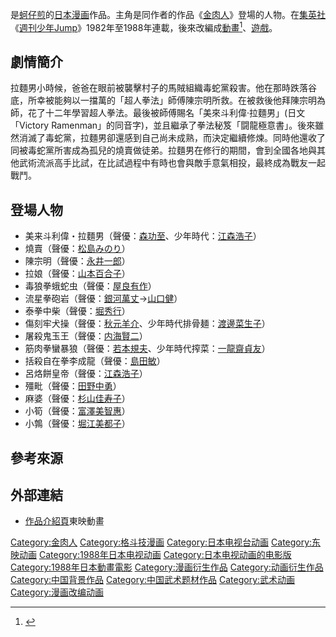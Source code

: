 {{expand|time=2015-07-19T14:10:05+00:00}}
{{refimprove|time=2015-07-19T14:10:05+00:00}}
{{Infobox animanga/Headerofja
|title= 鬥将!-{}-!拉麵男
|image= 
|size= 
|caption= 
|japanese= 闘将!!拉麺男
|english= 
|kana= たたかえ!!ラーメンマン
|romaji= Tatakae!! Ramenman
|genre= [[少年漫畫|少年漫畫]]、[[格鬥|格鬥]]
}}
{{Infobox animanga/Manga
|標題= 
|作者= [[蚵仔煎_(漫画家)|蚵仔煎]]
|作畫= 
|出版社= [[集英社|集英社]]
|其他出版社= 
|連載雜誌= [[週刊少年Jump|週刊少年Jump]]、Fresh Jump
|label= Jump Comics
|網路= 
|發售日= 
|開始= 1982年8月号
|結束= 1989年1月号
|開始日= 
|結束日= 
|冊數= 全12卷（單行本）<br/>全9卷（愛藏版）<br/>全8卷（文庫版）
|話數= 全54話
|其他= 
}}
{{Infobox animanga/TVAnime
|標題= 
|原案= 
|原作= 
|總導演= 
|導演= 明比正行
|劇本統籌= 
|編劇= 山崎晴哉、[[寺田憲史|寺田憲史]]、山崎忠昭
|人物原案=
|人物設定= 山口泰弘
|機械設定= 
|音樂= 奥慶一
|音樂製作= 
|動畫製作= [[東映動画|東映動画]]
|製作= 東映動画、讀賣廣告社
|代理發行= 
|其他代理發行= 
|播放電視台= [[日本電視台|日本電視台]]
|其他電視台= 
|播放開始= 1988年1月10日
|播放結束= 9月11日
|網路= 
|話數= 全35話
|其他= 
}}
{{Infobox animanga/Movie
|標題 = 
|原案 = 
|原作 = 
|總導演 = 
|導演 = 明比正行
|編劇 = 山崎晴哉
|人物原案 = 
|人物設定 = 山口泰弘
|機械設定 = 
|音樂 = 奥慶一
|音樂製作 = 
|動畫製作 = 東映動画
|製作 = 
|影片發行 = 
|其他影片發行 = 
|代理發行 = 
|其他代理發行 = 
|上映日 = 1988年7月9日
|片長 = 25分
|預算 = 
|票房 = 
|其他 = 
}}
{{Infobox animanga/Footerofja}}

{{日本作品|鬥将!!拉麵男|闘将!!拉麺男}}是[[蚵仔煎_(漫画家)|蚵仔煎]]的[[日本漫画|日本漫画]]作品。主角是同作者的作品《[[金肉人|金肉人]]》登場的人物。在[[集英社|集英社]]《[[週刊少年Jump|週刊少年Jump]]》1982年至1988年連載，後來改編成[[日本動畫|動畫]]<ref>{{cite web|title=伝説の『闘将!!拉麺男』がコンプリートDVDで復活|url=https://www.barks.jp/news/?id=1000044426|website=BARKS|language=ja|date=2008-10-27}}</ref>、[[遊戲|遊戲]]。

== 劇情簡介 ==
拉麵男小時候，爸爸在眼前被襲擊村子的馬賊組織毒蛇黨殺害。他在那時跌落谷底，所幸被能夠以一擋萬的「超人拳法」師傅陳宗明所救。在被救後他拜陳宗明為師，花了十二年學習超人拳法。最後被師傅賜名「美來斗利偉·拉麵男」(日文「Victory Ramenman」的同音字)，並且繼承了拳法秘笈「闘龍極意書」。後來雖然消滅了毒蛇黨，拉麵男卻還感到自己尚未成熟，而決定繼續修煉。同時他還收了同被毒蛇黨所害成為孤兒的燒賣做徒弟。拉麵男在修行的期間，會到全國各地與其他武術流派高手比試，在比試過程中有時也會與敵手意氣相投，最終成為戰友一起戰鬥。

== 登場人物 ==
* 美来斗利偉・拉麵男（聲優：[[森功至|森功至]]、少年時代：[[江森浩子|江森浩子]]）
* 燒賣（聲優：[[松島みのり|松島みのり]]）
* 陳宗明（聲優：[[永井一郎|永井一郎]]）
* 拉娘（聲優：[[山本百合子|山本百合子]]）
* 毒狼拳蛾蛇虫（聲優：[[屋良有作|屋良有作]]）
* 流星拳砲岩（聲優：[[銀河萬丈|銀河萬丈]]→[[山口健|山口健]]）
* 泰拳中柴（聲優：[[堀秀行|堀秀行]]）
* 傷刻牢犬操（聲優：[[秋元羊介|秋元羊介]]、少年時代排骨麺：[[渡邊菜生子|渡邊菜生子]]）
* 屠殺鬼玉王（聲優：[[内海賢二|内海賢二]]）
* 筋肉拳蠻暴狼（聲優：[[若本規夫|若本規夫]]、少年時代搾菜：[[一龍齋貞友|一龍齋貞友]]）
* 括殺自在拳李成龍（聲優：[[島田敏|島田敏]]）
* 呂烙餅皇帝（聲優：[[江森浩子|江森浩子]]）
* 殭毗（聲優：[[田野中勇|田野中勇]]）
* 麻婆（聲優：[[杉山佳寿子|杉山佳寿子]]）
* 小筍（聲優：[[富澤美智惠|富澤美智惠]]）
* 小鶉（聲優：[[堀江美都子|堀江美都子]]）

== 參考來源 == 
{{Reflist}}

== 外部連結 ==
* [http://www.toei-anim.co.jp/lineup/tv/rahmen_man/ 作品介紹頁]東映動畫{{ja icon}}

{{DEFAULTSORT:Tatakae!! Ramenman}}
[[Category:金肉人|Category:金肉人]]
[[Category:格斗技漫画|Category:格斗技漫画]]
[[Category:日本电视台动画|Category:日本电视台动画]]
[[Category:东映动画|Category:东映动画]]
[[Category:1988年日本电视动画|Category:1988年日本电视动画]]
[[Category:日本电视动画的电影版|Category:日本电视动画的电影版]]
[[Category:1988年日本動畫電影|Category:1988年日本動畫電影]]
[[Category:漫画衍生作品|Category:漫画衍生作品]]
[[Category:动画衍生作品|Category:动画衍生作品]]
[[Category:中国背景作品|Category:中国背景作品]]
[[Category:中国武术题材作品|Category:中国武术题材作品]]
[[Category:武术动画|Category:武术动画]]
[[Category:漫画改编动画|Category:漫画改编动画]]